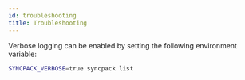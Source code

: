 ```yaml
---
id: troubleshooting
title: Troubleshooting
---
```


Verbose logging can be enabled by setting the following environment variable:

```bash
SYNCPACK_VERBOSE=true syncpack list
```
